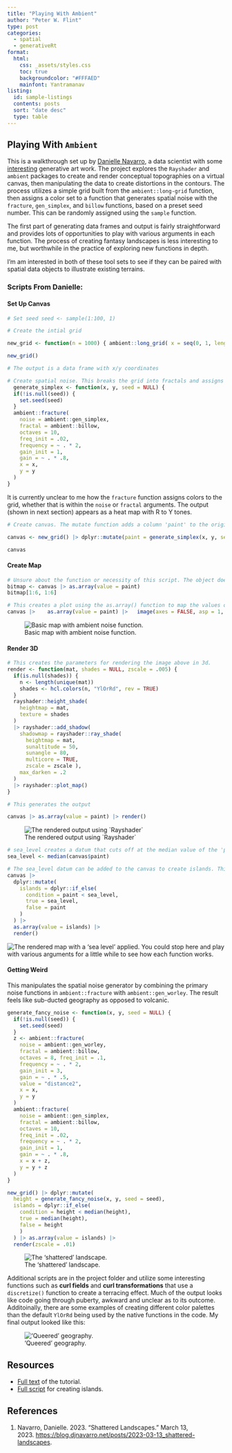 ```yaml
---
title: "Playing With Ambient"
author: "Peter W. Flint"
type: post
categories: 
  - spatial
  - generativeRt
format:
  html:
    css: _assets/styles.css
    toc: true
    backgroundcolor: "#FFFAED"
    mainfont: Yantramanav
listing:
  id: sample-listings
  contents: posts
  sort: "date desc"
  type: table
---
```


## Playing With `Ambient`

This is a walkthrough set up by [Danielle Navarro](https://djnavarro.net/), a data scientist with some [interesting](https://art.djnavarro.net/) generative art work. The project explores the `Rayshader` and `ambient` packages to create and render conceptual topographies on a virtual canvas, then manipulating the data to create distortions in the contours. The process utilizes a simple grid built from the `ambient::long-grid` function, then assigns a color set to a function that generates spatial noise with the `fracture`, `gen_simplex`, and `billow` functions, based on a preset seed number. This can be randomly assigned using the `sample` function.

The first part of generating data frames and output is fairly straightforward and provides lots of opportunities to play with various arguments in each function. The process of creating fantasy landscapes is less interesting to me, but worthwhile in the practice of exploring new functions in depth.

I'm am interested in both of these tool sets to see if they can be paired with spatial data objects to illustrate existing terrains.

### Scripts From Danielle:

#### Set Up Canvas

``` r
# Set seed seed <- sample(1:100, 1)

# Create the intial grid

new_grid <- function(n = 1000) { ambient::long_grid( x = seq(0, 1, length.out = n), y = seq(0, 1, length.out = n) ) }

new_grid() 

# The output is a data frame with x/y coordinates
```

``` r
# Create spatial noise. This breaks the grid into fractals and assigns a color for each value. It is currently unclear to me how this works. 
  generate_simplex <- function(x, y, seed = NULL) {
  if(!is.null(seed)) {
    set.seed(seed)
  }
  ambient::fracture(
    noise = ambient::gen_simplex,
    fractal = ambient::billow,
    octaves = 10,
    freq_init = .02,
    frequency = ~ . * 2,
    gain_init = 1,
    gain = ~ . * .8,
    x = x,
    y = y
  )
}
```

It is currently unclear to me how the `fracture` function assigns colors to the grid, whether that is within the `noise` or `fractal` arguments. The output (shown in next section) appears as a heat map with R to Y tones.

``` r
# Create canvas. The mutate function adds a column 'paint' to the original new_grid() data frame. 

canvas <- new_grid() |> dplyr::mutate(paint = generate_simplex(x, y, seed = seed))

canvas
```

#### Create Map

``` r
# Unsure about the function or necessity of this script. The object does appear in any future scripts and removing it does not affect the output.
bitmap <- canvas |> as.array(value = paint)
bitmap[1:6, 1:6]

# This creates a plot using the as.array() function to map the values of `paint` on the new_grid dataframe. The image() function generates the output. The result is a 2d color rendering of the spatial noise generated by the generate_sinmplex function. 
canvas |>    as.array(value = paint) |>   image(axes = FALSE, asp = 1, useRaster = TRUE) 
```

![Basic map with ambient noise function.](/_assets/shattered_set3_1.png){fig-alt="A two-dimensional \"heat map\" of noise created by applying a random seed number to a generative spatial function." fig-align="center"}

#### Render 3D

``` r
# This creates the parameters for rendering the image above in 3d. 
render <- function(mat, shades = NULL, zscale = .005) { 
  if(is.null(shades)) { 
    n <- length(unique(mat)) 
    shades <- hcl.colors(n, "YlOrRd", rev = TRUE) 
  } 
  rayshader::height_shade( 
    heightmap = mat, 
    texture = shades 
  ) 
  |> rayshader::add_shadow( 
    shadowmap = rayshader::ray_shade( 
      heightmap = mat, 
      sunaltitude = 50, 
      sunangle = 80, 
      multicore = TRUE, 
      zscale = zscale ), 
    max_darken = .2 
  ) 
  |> rayshader::plot_map() 
}

# This generates the output

canvas |> as.array(value = paint) |> render()
```

![The rendered output using \`Rayshader\`](/_assets/shattered_set3_2.png){fig-alt="A three-dimensional rendered image of the previous heat map." fig-aling="center"}

``` r
# sea_level creates a datum that cuts off at the median value of the 'paint' column
sea_level <- median(canvas$paint)

# The sea_level datum can be added to the canvas to create islands. This creates an 'islaands' column and sets its value to either sea_level or paint, whichever is higher. 
canvas |> 
  dplyr::mutate(
    islands = dplyr::if_else(
      condition = paint < sea_level,
      true = sea_level, 
      false = paint
    )
  ) |>
  as.array(value = islands) |>
  render()
```

![The rendered map with a 'sea level' applied.](/_assets/shattered_set3_3.png){fig-align="center"}
You could stop here and play with various arguments for a little while to see how each function works.

#### Getting Weird

This manipulates the spatial noise generator by combining the primary noise functions in `ambient::fracture` with `ambient::gen_worley`. The result feels like sub-ducted geography as opposed to volcanic.

``` r
generate_fancy_noise <- function(x, y, seed = NULL) { 
  if(!is.null(seed)) { 
    set.seed(seed) 
  } 
  z <- ambient::fracture(
    noise = ambient::gen_worley, 
    fractal = ambient::billow, 
    octaves = 8, freq_init = .1, 
    frequency = ~ . * 2, 
    gain_init = 3, 
    gain = ~ . * .5, 
    value = "distance2", 
    x = x, 
    y = y 
  ) 
  ambient::fracture( 
    noise = ambient::gen_simplex, 
    fractal = ambient::billow, 
    octaves = 10, 
    freq_init = .02, 
    frequency = ~ . * 2, 
    gain_init = 1, 
    gain = ~ . * .8, 
    x = x + z, 
    y = y + z 
  ) 
}

new_grid() |> dplyr::mutate( 
  height = generate_fancy_noise(x, y, seed = seed), 
  islands = dplyr::if_else( 
    condition = height < median(height), 
    true = median(height), 
    false = height 
    ) 
  ) |> as.array(value = islands) |> 
  render(zscale = .01) 
```

![The 'shattered' landscape.](/_assets/shattered_set3_4.png){fig-alt="An image of the rendered 3d map distorted into bands of ridges."}

Additional scripts are in the project folder and utilize some interesting functions such as **curl fields** and **curl transformations** that use a `discretize()` function to create a terracing effect. Much of the output looks like code going through puberty, awkward and unclear as to its outcome. Additoinally, there are some examples of creating different color palettes than the default `YlOrRd` being used by the native functions in the code. My final output looked like this:

!['Queered' geography.](/_assets/shattered_set3_10.png){fig-alt="An image of the final 3d map after several series of distortions."}

## Resources

-   [Full text](https://blog.djnavarro.net/posts/2023-03-13_shattered-landscapes/) of the tutorial.
-   [Full script](https://blog.djnavarro.net/posts/2023-03-13_shattered-landscapes/islands.R) for creating islands.

## References

1.  Navarro, Danielle. 2023. “Shattered Landscapes.” March 13, 2023. <https://blog.djnavarro.net/posts/2023-03-13_shattered-landscapes>.
